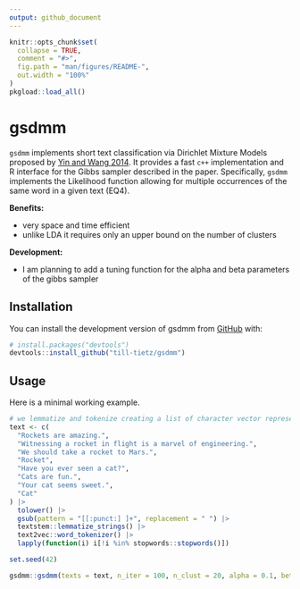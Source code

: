 ```yaml
---
output: github_document
---
```


<!-- README.md is generated from README.Rmd. Please edit that file -->

```r
knitr::opts_chunk$set(
  collapse = TRUE,
  comment = "#>",
  fig.path = "man/figures/README-",
  out.width = "100%"
)
pkgload::load_all()
```

# gsdmm

<!-- badges: start -->
<!-- badges: end -->

`gsdmm` implements short text classification via Dirichlet Mixture Models proposed by [Yin and Wang 2014](https://www.semanticscholar.org/paper/A-dirichlet-multinomial-mixture-model-based-for-Yin-Wang/d03ca28403da15e75bc3e90c21eab44031257e80?p2df). It provides a fast `c++` implementation and R interface for the Gibbs sampler described in the paper. Specifically, `gsdmm` implements the Likelihood function allowing for multiple occurrences of the same word in a given text (EQ4). 

**Benefits:** \

- very space and time efficient 
- unlike LDA it requires only an upper bound on the number of clusters 

**Development:** \

- I am planning to add a tuning function for the alpha and beta parameters of the gibbs sampler

## Installation

You can install the development version of gsdmm from [GitHub](https://github.com/) with:

``` r
# install.packages("devtools")
devtools::install_github("till-tietz/gsdmm")
```

## Usage 

Here is a minimal working example. 

```r
# we lemmatize and tokenize creating a list of character vector representing each text
text <- c(
  "Rockets are amazing.",
  "Witnessing a rocket in flight is a marvel of engineering.",
  "We should take a rocket to Mars.",
  "Rocket",
  "Have you ever seen a cat?",
  "Cats are fun.",
  "Your cat seems sweet.",
  "Cat"
) |>
  tolower() |>
  gsub(pattern = "[[:punct:] ]+", replacement = " ") |>
  textstem::lemmatize_strings() |>
  text2vec::word_tokenizer() |>
  lapply(function(i) i[!i %in% stopwords::stopwords()])

set.seed(42)

gsdmm::gsdmm(texts = text, n_iter = 100, n_clust = 20, alpha = 0.1, beta = 0.2, progress = FALSE)
```

